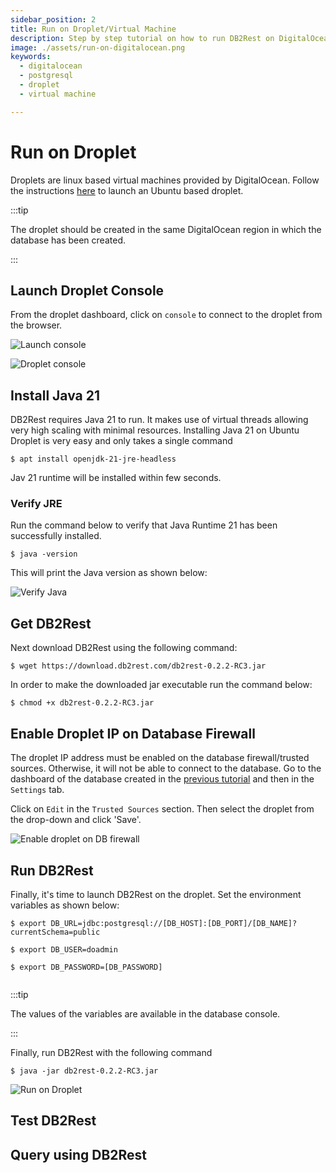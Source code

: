 ```yaml
---
sidebar_position: 2
title: Run on Droplet/Virtual Machine
description: Step by step tutorial on how to run DB2Rest on DigitalOcean Droplet/Virtual Machine.
image: ./assets/run-on-digitalocean.png
keywords:
  - digitalocean
  - postgresql
  - droplet
  - virtual machine

---
```


# Run on Droplet

Droplets are linux based virtual machines provided by DigitalOcean. Follow the instructions
[here](https://docs.digitalocean.com/products/droplets/getting-started/quickstart) to launch an Ubuntu based droplet.


:::tip

The droplet should be created in the same DigitalOcean region in which the database has been created.

:::

## Launch Droplet Console

From the droplet dashboard, click on `console` to connect to the droplet from the browser.

![Launch console](./assets/launch-console.png "Launch console")



![Droplet console](./assets/droplet-console.png "Droplet console")

## Install Java 21

DB2Rest requires Java 21 to run. It makes use of virtual threads allowing very high scaling with minimal resources.
Installing Java 21 on Ubuntu Droplet is very easy and only takes a single command

```Shell
$ apt install openjdk-21-jre-headless
```

Jav 21 runtime will be installed within few seconds.

### Verify JRE

Run the command below to verify that Java Runtime 21 has been successfully installed.

```Shell
$ java -version
```
This will print the Java version as shown below:

![Verify Java](./assets/verify-java.png "Verify Java")

## Get DB2Rest

Next download DB2Rest using the following command:

```Shell
$ wget https://download.db2rest.com/db2rest-0.2.2-RC3.jar
```

In order to make the downloaded jar executable run the command below:

```Shell
$ chmod +x db2rest-0.2.2-RC3.jar
```


## Enable Droplet IP on Database Firewall

The droplet IP address must be enabled on the database firewall/trusted sources. Otherwise, it will not be able to connect to the
database. Go to the dashboard of the database created in the [previous tutorial](
https://db2rest.com/docs/digitalocean/run-on-app-platform#create-database) and then in the `Settings` tab.

Click on `Edit` in the `Trusted Sources` section. Then select the droplet from the drop-down and click 'Save'.

![Enable droplet on DB firewall](./assets/enable-droplet-on-db-firewall.png "Enable droplet on DB firewall")


## Run DB2Rest

Finally, it's time to launch DB2Rest on the droplet. Set the environment variables as shown below:

```Shell
$ export DB_URL=jdbc:postgresql://[DB_HOST]:[DB_PORT]/[DB_NAME]?currentSchema=public

$ export DB_USER=doadmin

$ export DB_PASSWORD=[DB_PASSWORD]


```

:::tip

The values of the variables are available in the database console.

:::

Finally, run DB2Rest with the following command

```Shell
$ java -jar db2rest-0.2.2-RC3.jar

```

![Run on Droplet](./assets/run-on-droplet.png "Run on Droplet")

## Test DB2Rest


## Query using DB2Rest






